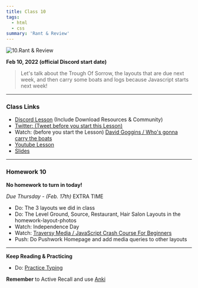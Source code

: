 ```yaml
---
title: Class 10
tags:
  - html
  - css
summary: 'Rant & Review'
---
```


![10.Rant & Review](https://cdn.hashnode.com/res/hashnode/image/upload/v1676625794639/OwZgzxjOf.png?auto=compress)

**Feb 10, 2022 (official Discord start date)**

> Let's talk about the Trough Of Sorrow, the layouts that are due next week, and then carry some boats and logs because Javascript starts next week!

<hr />

### Class Links

- [Discord Lesson](https://discord.com/channels/735923219315425401/738891289071714388/941461787184861294) (Include Download Resources & Community)
- [Twitter: (Tweet before you start this Lesson)](https://twitter.com/leonnoel/status/1491902703861071872)
- Watch: (before you start the Lesson) [David Goggins / Who's gonna carry the boats](https://youtu.be/E9MOhxS46d8)
- [Youtube Lesson](https://youtu.be/WftjV2L7oyk)
- [Slides](https://slides.com/leonnoel/100devs-css-review-homework)

<hr />

### Homework 10

**No homework to turn in today!**

_Due Thursday - (Feb. 17th)_ EXTRA TIME

- Do: The 3 layouts we did in class
- Do: The Level Ground, Source, Restaurant, Hair Salon Layouts in the homework-layout-photos
- Watch: Independence Day
- Watch: [Traversy Media / JavaScript Crash Course For Beginners](https://youtu.be/hdI2bqOjy3c)
- Push: Do Pushwork Homepage and add media queries to other layouts

<hr />

**Keep Reading & Practicing**

- Do: [Practice Typing](https://www.keybr.com/)

**Remember** to Active Recall and use [Anki](https://apps.ankiweb.net/)
